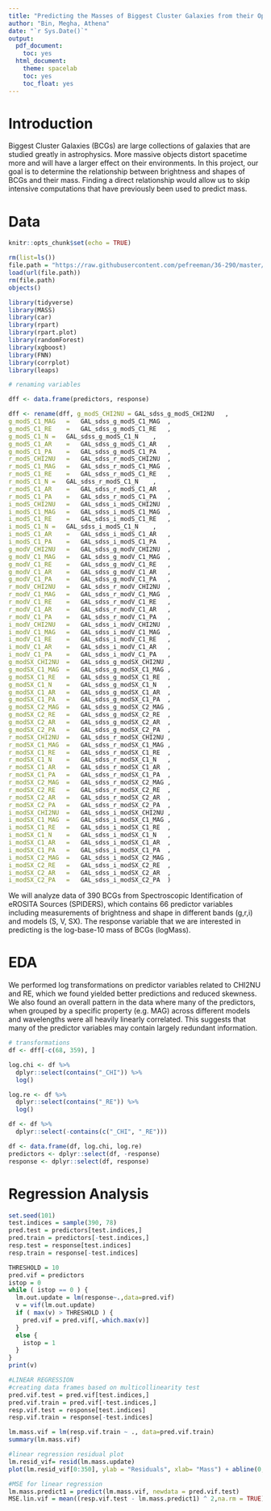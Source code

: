 ```yaml
---
title: "Predicting the Masses of Biggest Cluster Galaxies from their Optical Brightnesses"
author: "Bin, Megha, Athena"
date: "`r Sys.Date()`"
output:
  pdf_document:
    toc: yes
  html_document:
    theme: spacelab
    toc: yes
    toc_float: yes
---
```


# Introduction 
Biggest Cluster Galaxies (BCGs) are large collections of galaxies that are studied greatly in astrophysics. More massive objects distort spacetime 
more and will have a larger effect on their environments. In this project, our goal is to determine the relationship between brightness and shapes of 
BCGs and their mass. Finding a direct relationship would allow us to skip intensive computations that have previously been used to predict mass.


# Data
```r
knitr::opts_chunk$set(echo = TRUE)

rm(list=ls())
file.path = "https://raw.githubusercontent.com/pefreeman/36-290/master/PROJECT_DATASETS/SPIDERS_MASS/spiders_bcg_mass.Rdata"
load(url(file.path))
rm(file.path)
objects()

library(tidyverse)
library(MASS)
library(car)
library(rpart)
library(rpart.plot)
library(randomForest)
library(xgboost)
library(FNN)
library(corrplot)
library(leaps)
```

```r
# renaming variables

dff <- data.frame(predictors, response)

dff <- rename(dff, g_modS_CHI2NU = GAL_sdss_g_modS_CHI2NU	,
g_modS_C1_MAG	=	GAL_sdss_g_modS_C1_MAG	,
g_modS_C1_RE	=	GAL_sdss_g_modS_C1_RE	,
g_modS_C1_N	=	GAL_sdss_g_modS_C1_N	,
g_modS_C1_AR	=	GAL_sdss_g_modS_C1_AR	,
g_modS_C1_PA	=	GAL_sdss_g_modS_C1_PA	,
r_modS_CHI2NU	=	GAL_sdss_r_modS_CHI2NU	,
r_modS_C1_MAG	=	GAL_sdss_r_modS_C1_MAG	,
r_modS_C1_RE	=	GAL_sdss_r_modS_C1_RE	,
r_modS_C1_N	=	GAL_sdss_r_modS_C1_N	,
r_modS_C1_AR	=	GAL_sdss_r_modS_C1_AR	,
r_modS_C1_PA	=	GAL_sdss_r_modS_C1_PA	,
i_modS_CHI2NU	=	GAL_sdss_i_modS_CHI2NU	,
i_modS_C1_MAG	=	GAL_sdss_i_modS_C1_MAG	,
i_modS_C1_RE	=	GAL_sdss_i_modS_C1_RE	,
i_modS_C1_N	=	GAL_sdss_i_modS_C1_N	,
i_modS_C1_AR	=	GAL_sdss_i_modS_C1_AR	,
i_modS_C1_PA	=	GAL_sdss_i_modS_C1_PA	,
g_modV_CHI2NU	=	GAL_sdss_g_modV_CHI2NU	,
g_modV_C1_MAG	=	GAL_sdss_g_modV_C1_MAG	,
g_modV_C1_RE	=	GAL_sdss_g_modV_C1_RE	,
g_modV_C1_AR	=	GAL_sdss_g_modV_C1_AR	,
g_modV_C1_PA	=	GAL_sdss_g_modV_C1_PA	,
r_modV_CHI2NU	=	GAL_sdss_r_modV_CHI2NU	,
r_modV_C1_MAG	=	GAL_sdss_r_modV_C1_MAG	,
r_modV_C1_RE	=	GAL_sdss_r_modV_C1_RE	,
r_modV_C1_AR	=	GAL_sdss_r_modV_C1_AR	,
r_modV_C1_PA	=	GAL_sdss_r_modV_C1_PA	,
i_modV_CHI2NU	=	GAL_sdss_i_modV_CHI2NU	,
i_modV_C1_MAG	=	GAL_sdss_i_modV_C1_MAG	,
i_modV_C1_RE	=	GAL_sdss_i_modV_C1_RE	,
i_modV_C1_AR	=	GAL_sdss_i_modV_C1_AR	,
i_modV_C1_PA	=	GAL_sdss_i_modV_C1_PA	,
g_modSX_CHI2NU	=	GAL_sdss_g_modSX_CHI2NU	,
g_modSX_C1_MAG	=	GAL_sdss_g_modSX_C1_MAG	,
g_modSX_C1_RE	=	GAL_sdss_g_modSX_C1_RE	,
g_modSX_C1_N	=	GAL_sdss_g_modSX_C1_N	,
g_modSX_C1_AR	=	GAL_sdss_g_modSX_C1_AR	,
g_modSX_C1_PA	=	GAL_sdss_g_modSX_C1_PA	,
g_modSX_C2_MAG	=	GAL_sdss_g_modSX_C2_MAG	,
g_modSX_C2_RE	=	GAL_sdss_g_modSX_C2_RE	,
g_modSX_C2_AR	=	GAL_sdss_g_modSX_C2_AR	,
g_modSX_C2_PA	=	GAL_sdss_g_modSX_C2_PA	,
r_modSX_CHI2NU	=	GAL_sdss_r_modSX_CHI2NU	,
r_modSX_C1_MAG	=	GAL_sdss_r_modSX_C1_MAG	,
r_modSX_C1_RE	=	GAL_sdss_r_modSX_C1_RE	,
r_modSX_C1_N	=	GAL_sdss_r_modSX_C1_N	,
r_modSX_C1_AR	=	GAL_sdss_r_modSX_C1_AR	,
r_modSX_C1_PA	=	GAL_sdss_r_modSX_C1_PA	,
r_modSX_C2_MAG	=	GAL_sdss_r_modSX_C2_MAG	,
r_modSX_C2_RE	=	GAL_sdss_r_modSX_C2_RE	,
r_modSX_C2_AR	=	GAL_sdss_r_modSX_C2_AR	,
r_modSX_C2_PA	=	GAL_sdss_r_modSX_C2_PA	,
i_modSX_CHI2NU	=	GAL_sdss_i_modSX_CHI2NU	,
i_modSX_C1_MAG	=	GAL_sdss_i_modSX_C1_MAG	,
i_modSX_C1_RE	=	GAL_sdss_i_modSX_C1_RE	,
i_modSX_C1_N	=	GAL_sdss_i_modSX_C1_N	,
i_modSX_C1_AR	=	GAL_sdss_i_modSX_C1_AR	,
i_modSX_C1_PA	=	GAL_sdss_i_modSX_C1_PA	,
i_modSX_C2_MAG	=	GAL_sdss_i_modSX_C2_MAG	,
i_modSX_C2_RE	=	GAL_sdss_i_modSX_C2_RE	,
i_modSX_C2_AR	=	GAL_sdss_i_modSX_C2_AR	,
i_modSX_C2_PA	=	GAL_sdss_i_modSX_C2_PA	)
```
We will analyze data of 390 BCGs from Spectroscopic Identification of eROSITA Sources (SPIDERS), which contains 66 predictor variables including 
measurements of brightness and shape in different bands (g,r,i) and models (S, V, SX).  The response variable that we are interested in predicting is 
the log-base-10 mass of BCGs (logMass).

# EDA 

We performed log transformations on predictor variables related to CHI2NU and RE, which we found yielded better predictions and reduced skewness. 
We also found an overall pattern in the data where many of the predictors, when grouped by a specific property (e.g. MAG) across different models 
and wavelengths were all heavily linearly correlated. This suggests that many of the predictor variables may contain largely redundant information.

```r
# transformations
df <- dff[-c(68, 359), ]

log.chi <- df %>%
  dplyr::select(contains("_CHI")) %>%
  log()

log.re <- df %>%
  dplyr::select(contains("_RE")) %>%
  log()

df <- df %>%
  dplyr::select(-contains(c("_CHI", "_RE")))

df <- data.frame(df, log.chi, log.re)
predictors <- dplyr::select(df, -response)
response <- dplyr::select(df, response)
```
# Regression Analysis

```r
set.seed(101)
test.indices = sample(390, 78)
pred.test = predictors[test.indices,]
pred.train = predictors[-test.indices,]
resp.test = response[test.indices]
resp.train = response[-test.indices]
```

```r
THRESHOLD = 10
pred.vif = predictors
istop = 0
while ( istop == 0 ) {
  lm.out.update = lm(response~.,data=pred.vif)
  v = vif(lm.out.update)
  if ( max(v) > THRESHOLD ) {
    pred.vif = pred.vif[,-which.max(v)]
  } 
  else {
    istop = 1
  }
}
print(v)
```

```r
#LINEAR REGRESSION
#creating data frames based on multicollinearity test 
pred.vif.test = pred.vif[test.indices,]
pred.vif.train = pred.vif[-test.indices,]
resp.vif.test = response[test.indices]
resp.vif.train = response[-test.indices]

lm.mass.vif = lm(resp.vif.train ~ ., data=pred.vif.train)
summary(lm.mass.vif)

#linear regression residual plot
lm.resid_vif= resid(lm.mass.update)
plot(lm.resid_vif[0:350], ylab = "Residuals", xlab= "Mass") + abline(0, 0)

#MSE for linear regression
lm.mass.predict1 = predict(lm.mass.vif, newdata = pred.vif.test)
MSE.lin.vif = mean((resp.vif.test - lm.mass.predict1) ^ 2,na.rm = TRUE)
```

